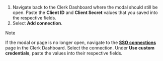 1. Navigate back to the Clerk Dashboard where the modal should still be open. Paste the **Client ID** and **Client Secret** values that you saved into the respective fields.
1. Select **Add connection**.

> [!NOTE]
> If the modal or page is no longer open, navigate to the [**SSO connections**](https://dashboard.clerk.com/~/user-authentication/sso-connections) page in the Clerk Dashboard. Select the connection. Under **Use custom credentials**, paste the values into their respective fields.
